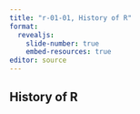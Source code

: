 ```yaml
---
title: "r-01-01, History of R"
format: 
  revealjs:
    slide-number: true
    embed-resources: true
editor: source
---
```


## History of R
